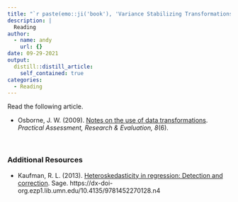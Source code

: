 ```yaml
---
title: "`r paste(emo::ji('book'), 'Variance Stabilizing Transformations')`"
description: |
  Reading
author:
  - name: andy
    url: {}
date: 09-29-2021
output:
  distill::distill_article:
    self_contained: true
categories:
  - Reading
---
```



Read the following article.

- Osborne, J. W. (2009). [Notes on the use of data transformations](http://PAREonline.net/getvn.asp?v=8&n=6). *Practical Assessment, Research &amp; Evaluation, 8*(6). 

<br />

### Additional Resources

- Kaufman, R. L. (2013). [Heteroskedasticity in regression: Detection and correction](https://primo.lib.umn.edu/permalink/f/1q7ssba/UMN_ALMA21449350120001701). Sage. https://dx-doi-org.ezp1.lib.umn.edu/10.4135/9781452270128.n4

<br />
